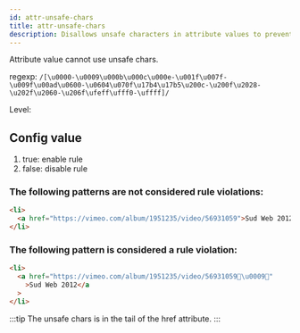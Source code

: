```yaml
---
id: attr-unsafe-chars
title: attr-unsafe-chars
description: Disallows unsafe characters in attribute values to prevent rendering and security issues.
---
```



Attribute value cannot use unsafe chars.

regexp: `/[\u0000-\u0009\u000b\u000c\u000e-\u001f\u007f-\u009f\u00ad\u0600-\u0604\u070f\u17b4\u17b5\u200c-\u200f\u2028-\u202f\u2060-\u206f\ufeff\ufff0-\uffff]/`

Level: <Badge text="Warning" variant="caution" />

## Config value

1. true: enable rule
2. false: disable rule

### The following patterns are **not** considered rule violations:

```html
<li>
  <a href="https://vimeo.com/album/1951235/video/56931059">Sud Web 2012</a>
</li>
```

### The following pattern is considered a rule violation:

```html
<li>
  <a href="https://vimeo.com/album/1951235/video/56931059\u0009"
    >Sud Web 2012</a
  >
</li>
```

:::tip
The unsafe chars is in the tail of the href attribute.
:::
